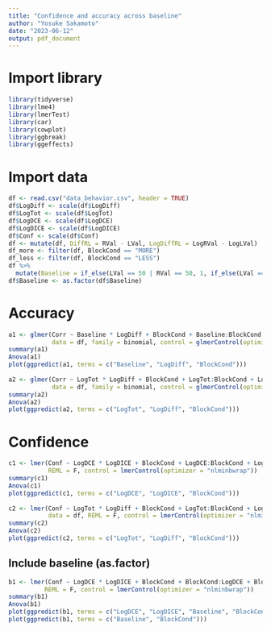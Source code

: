 ```yaml
---
title: "Confidence and accuracy across baseline"
author: "Yosuke Sakamoto"
date: "2023-06-12"
output: pdf_document
---
```

# Import library
```r
library(tidyverse)
library(lme4)
library(lmerTest)
library(car)
library(cowplot)
library(ggbreak)
library(ggeffects)
```

# Import data 
```r
df <- read.csv("data_behavior.csv", header = TRUE)
df$LogDiff <- scale(df$LogDiff)
df$LogTot <- scale(df$LogTot)
df$LogDCE <- scale(df$LogDCE)
df$LogDICE <- scale(df$LogDICE)
df$Conf <- scale(df$Conf)
df <- mutate(df, DiffRL = RVal - LVal, LogDiffRL = LogRVal - LogLVal)
df_more <- filter(df, BlockCond == "MORE")
df_less <- filter(df, BlockCond == "LESS")
df %>% 
  mutate(Baseline = if_else(LVal == 50 | RVal == 50, 1, if_else(LVal == 100 | RVal == 100, 2, 3))) -> df
df$Baseline <- as.factor(df$Baseline)
```

# Accuracy
```r
a1 <- glmer(Corr ~ Baseline * LogDiff + BlockCond + Baseline:BlockCond + LogDiff:BlockCond + (1|id), 
            data = df, family = binomial, control = glmerControl(optimizer = "nlminbwrap"))
summary(a1)
Anova(a1)
plot(ggpredict(a1, terms = c("Baseline", "LogDiff", "BlockCond")))
 
a2 <- glmer(Corr ~ LogTot * LogDiff + BlockCond + LogTot:BlockCond + LogDiff:BlockCond + (1|id), 
            data = df, family = binomial, control = glmerControl(optimizer = "nlminbwrap"))
summary(a2)
Anova(a2)
plot(ggpredict(a2, terms = c("LogTot", "LogDiff", "BlockCond"))) 
```

# Confidence
```r
c1 <- lmer(Conf ~ LogDCE * LogDICE + BlockCond + LogDCE:BlockCond + LogDICE:BlockCond + (1|id), data = df, 
           REML = F, control = lmerControl(optimizer = "nlminbwrap"))
summary(c1)
Anova(c1)
plot(ggpredict(c1, terms = c("LogDCE", "LogDICE", "BlockCond"))) 
 
c2 <- lmer(Conf ~ LogTot * LogDiff + BlockCond + LogTot:BlockCond + LogDiff:BlockCond + (1|id), 
           data = df, REML = F, control = lmerControl(optimizer = "nlminbwrap"))
summary(c2)
Anova(c2)
plot(ggpredict(c2, terms = c("LogTot", "LogDiff", "BlockCond"))) 

```

## Include baseline (as.factor)
```r
b1 <- lmer(Conf ~ LogDCE * LogDICE + BlockCond + BlockCond:LogDCE + BlockCond:LogDICE + Baseline + Baseline:BlockCond + (1|id), data = df, 
          REML = F, control = lmerControl(optimizer = "nlminbwrap"))
summary(b1)
Anova(b1)
plot(ggpredict(b1, terms = c("LogDCE", "LogDICE", "Baseline", "BlockCond")))
plot(ggpredict(b1, terms = c("Baseline", "BlockCond")))
```